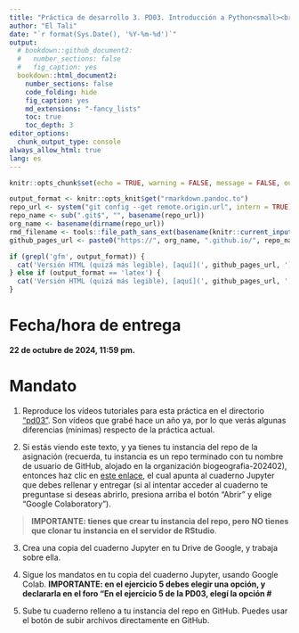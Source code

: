 ```yaml
---
title: "Práctica de desarrollo 3. PD03. Introducción a Python<small><br>Biogeografía (GEO-131)<br>Universidad Autónoma de Santo Domingo (UASD)<br>Semestre 2024-02</small>"
author: "El Tali"
date: "`r format(Sys.Date(), '%Y-%m-%d')`"
output:
  # bookdown::github_document2:
  #   number_sections: false
  #   fig_caption: yes
  bookdown::html_document2:
    number_sections: false
    code_folding: hide
    fig_caption: yes
    md_extensions: "-fancy_lists"
    toc: true
    toc_depth: 3
editor_options: 
  chunk_output_type: console
always_allow_html: true
lang: es
---
```


<!-- README.md se genera a partir de README.Rmd. Por favor, edita ese archivo. -->

```r
knitr::opts_chunk$set(echo = TRUE, warning = FALSE, message = FALSE, out.width = '100%', fig.retina = 4)
```

```r
output_format <- knitr::opts_knit$get("rmarkdown.pandoc.to")
repo_url <- system("git config --get remote.origin.url", intern = TRUE)
repo_name <- sub(".git$", "", basename(repo_url))
org_name <- basename(dirname(repo_url))
rmd_filename <- tools::file_path_sans_ext(basename(knitr::current_input()))
github_pages_url <- paste0("https://", org_name, ".github.io/", repo_name, "/", rmd_filename, ".html")
```

```r
if (grepl('gfm', output_format)) {
  cat('Versión HTML (quizá más legible), [aquí](', github_pages_url, ')\n', sep = '')
} else if (output_format == 'latex') {
  cat('Versión HTML (quizá más legible), [aquí](', github_pages_url, ')\n', sep = '')
}
```

# Fecha/hora de entrega

**22 de octubre de 2024, 11:59 pm.**

# Mandato

1. Reproduce los vídeos tutoriales para esta práctica en el directorio ["pd03"](https://drive.google.com/drive/folders/1cEnRWY3QjPywQFd6b_Y1zgY4BwQ2qKnG?usp=drive_link). Son vídeos que grabé hace un año ya, por lo que verás algunas diferencias (mínimas) respecto de la práctica actual.

2. Si estás viendo este texto, y ya tienes tu instancia del repo de la asignación (recuerda, tu instancia es un repo terminado con tu nombre de usuario de GitHub, alojado en la organización biogeografia-202402), entonces haz clic en [este enlace](https://colab.research.google.com/drive/1hjK4wxiqUK9xAOSJVAywI2vhMgYi4MAA?usp=sharing), el cual apunta al cuaderno Jupyter que debes rellenar y entregar (si al intentar acceder al cuaderno te preguntase si deseas abrirlo, presiona arriba el botón "Abrir" y elige "Google Colaboratory").

  > **IMPORTANTE: tienes que crear tu instancia del repo, pero NO tienes que clonar tu instancia en el servidor de RStudio**.

3. Crea una copia del cuaderno Jupyter en tu Drive de Google, y trabaja sobre ella.

4. Sigue los mandatos en tu copia del cuaderno Jupyter, usando Google Colab. **IMPORTANTE: en el ejercicio 5 debes elegir una opción, y declararla en el foro "En el ejercicio 5 de la PD03, elegí la opción #**

5. Sube tu cuaderno relleno a tu instancia del repo en GitHub. Puedes usar el botón de subir archivos directamente en GitHub.